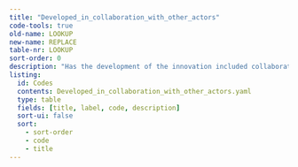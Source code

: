 ```yaml
---
title: "Developed_in_collaboration_with_other_actors"
code-tools: true
old-name: LOOKUP
new-name: REPLACE
table-nr: LOOKUP
sort-order: 0
description: "Has the development of the innovation included collaboration with others"
listing:
  id: Codes
  contents: Developed_in_collaboration_with_other_actors.yaml
  type: table
  fields: [title, label, code, description]
  sort-ui: false
  sort:
    - sort-order
    - code
    - title
---
```


:::{ #Codes }
:::
